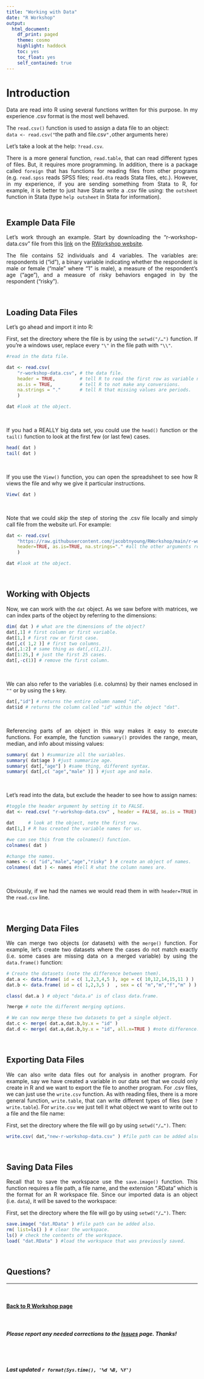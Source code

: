 ```yaml
---
title: "Working with Data"
date: "R Workshop"
output: 
  html_document:
    df_print: paged
    theme: cosmo
    highlight: haddock
    toc: yes
    toc_float: yes
    self_contained: true
---
```


<style>
body {
text-align: justify}
</style>

# **Introduction**

Data are read into R using several functions written for this purpose. In my experience .csv format is the most well behaved.

The `read.csv()` function is used to assign a data file to an object:\
`data <- read.csv("`the path and file.csv`",`other arguments here`)`

Let's take a look at the help: `?read.csv`.

There is a more general function, `read.table`, that can read different types of files. But, it requires more programming. In addition, there is a package called `foreign` that has functions for reading files from other programs (e.g. `read.spss` reads SPSS files; `read.dta` reads Stata files, etc.). However, in my experience, if you are sending something from Stata to R, for example, it is better to just have Stata write a .csv file using: the `outsheet` function in Stata (type `help outsheet` in Stata for information).\
<br>

## **Example Data File**

Let's work through an example. Start by downloading the "r-workshop-data.csv" file from this [link](https://github.com/jacobtnyoung/RWorkshop/blob/main/r-workshop-data.csv) on the [RWorkshop website](https://jacobtnyoung.github.io/RWorkshop/).

The file contains 52 individuals and 4 variables. The variables are: respondents id ("id"), a binary variable indicating whether the respondent is male or female ("male" where "1" is male), a measure of the respondent's age ("age"), and a measure of risky behaviors engaged in by the respondent ("risky").

<br>

## **Loading Data Files**

Let's go ahead and import it into R:

First, set the directory where the file is by using the `setwd("/…")` function. If you're a windows user, replace every `"\"` in the file path with `"\\"`.

```r
#read in the data file.

dat <- read.csv(
    "r-workshop-data.csv", # the data file.
    header = TRUE,         # tell R to read the first row as variable names.
    as.is = TRUE,          # tell R to not make any conversions.
    na.strings = "."       # tell R that missing values are periods.
    )

dat #look at the object.

```

<br>

If you had a REALLY big data set, you could use the `head()` function or the `tail()` function to look at the first few (or last few) cases.

```r

head( dat )
tail( dat )

```

<br>

If you use the `View()` function, you can open the spreadsheet to see how R views the file and why we give it particular instructions.

```r

View( dat )

```

<br>

Note that we could *skip* the step of storing the .csv file locally and simply call file from the website url. For example:

```r

dat <- read.csv(
    "https://raw.githubusercontent.com/jacobtnyoung/RWorkshop/main/r-workshop-data.csv",
    header=TRUE, as.is=TRUE, na.strings="." #all the other arguments remain the same.
    )

dat #look at the object.

```

<br>

## **Working with Objects**

Now, we can work with the `dat` object. As we saw before with matrices, we can index parts of the object by referring to the dimensions:

```r

dim( dat ) # what are the dimensions of the object?
dat[,1] # first column or first variable.
dat[1,] # first row or first case.
dat[,c( 1,2 )] # first two columns.
dat[,1:2] # same thing as dat[,c(1,2)].
dat[1:25,] # just the first 25 cases.
dat[,-c(1)] # remove the first column.

```

<br>

We can also refer to the variables (i.e. columns) by their names enclosed in `""` or by using the `$` key.

```r

dat[,"id"] # returns the entire column named "id".
dat$id # returns the column called "id" within the object "dat".

```

<br>

Referencing parts of an object in this way makes it easy to execute functions. For example, the function `summary()` provides the range, mean, median, and info about missing values:

```r

summary( dat ) #summarize all the variables.
summary( dat$age ) #just summarize age.
summary( dat[,"age"] ) #same thing, different syntax.
summary( dat[,c( "age","male" )] ) #just age and male.

```

<br>

Let's read into the data, but exclude the header to see how to assign names:

```r

#toggle the header argument by setting it to FALSE.
dat <- read.csv( "r-workshop-data.csv" , header = FALSE, as.is = TRUE)

dat     # look at the object, note the first row.
dat[1,] # R has created the variable names for us.

#we can see this from the colnames() function.
colnames( dat )

#change the names.
names <- c( "id","male","age","risky" ) # create an object of names.
colnames( dat ) <- names #tell R what the column names are.

```

<br>

Obviously, if we had the names we would read them in with `header=TRUE` in the `read.csv` line.

<br>

## **Merging Data Files**

We can merge two objects (or datasets) with the `merge()` function. For example, let's create two datasets where the cases do not match exactly (i.e. some cases are missing data on a merged variable) by using the `data.frame()` function:

```r
# Create the datasets (note the difference between them).
dat.a <- data.frame( id = c( 1,2,3,4,5 ), age = c( 10,12,14,15,11 ) )
dat.b <- data.frame( id = c( 1,2,3,5 )  , sex = c( "m","m","f","m" ) )

class( dat.a ) # object "data.a" is of class data.frame.

?merge # note the different merging options.

# We can now merge these two datasets to get a single object.
dat.c <- merge( dat.a,dat.b,by.x = "id" )
dat.d <- merge( dat.a,dat.b,by.x = "id", all.x=TRUE ) #note difference.
```

<br>

## **Exporting Data Files**

We can also write data files out for analysis in another program. For example, say we have created a variable in our data set that we could only create in R and we want to export the file to another program. For .csv files, we can just use the `write.csv` function. As with reading files, there is a more general function, `write.table`, that can write different types of files (see `?write.table`). For `write.csv` we just tell it what object we want to write out to a file and the file name:

First, set the directory where the file will go by using `setwd("/…")`. Then:

```r

write.csv( dat,"new-r-workshop-data.csv" ) #file path can be added also.

```

<br>

## **Saving Data Files**

Recall that to save the workspace use the `save.image()` function. This function requires a file path, a file name, and the extension ".RData" which is the format for an R workspace file. Since our imported data is an object (i.e. `data`), it will be saved to the workspace:

First, set the directory where the file will go by using `setwd("/…")`. Then:

```r

save.image( "dat.RData" ) #file path can be added also.
rm( list=ls() ) # clear the workspace.
ls() # check the contents of the workspace.
load( "dat.RData" ) #load the workspace that was previously saved.

```

<br>

## **Questions?**
  
____

<br>

#### [Back to R Workshop page](https://jacobtnyoung.github.io/RWorkshop/)

<br>

##### ***Please*** report any needed corrections to the [Issues](https://github.com/jacobtnyoung/RWorkshop/issues) page. Thanks!
  
<br>
<br>
  
###### ***Last updated `r format(Sys.time(), '%d %B, %Y')`***